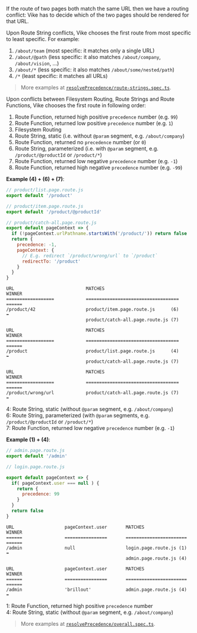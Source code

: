 If the route of two pages both match the same URL then we have a routing conflict: Vike has to decide which of the two pages should be rendered for that URL.

Upon Route String conflicts, Vike chooses the first route from most specific to least specific. For example:

1. `/about/team` (most specific: it matches only a single URL)
1. `/about/@path` (less specific: it also matches `/about/company`, `/about/vision`, ...)
1. `/about/*` (less specific: it also matches `/about/some/nested/path`)
1. `/*` (least specific: it matches all URLs)

> More examples at [`resolvePrecedence/route-strings.spec.ts`](https://github.com/brillout/vike/blob/main/vike/shared/route/resolvePrecedence/route-strings.spec.ts).

Upon conflicts between Filesystem Routing, Route Strings and Route Functions, Vike chooses the first route in following order:

1. Route Function, returned high positive `precedence` number (e.g. `99`)
1. Route Function, returned low positive `precedence` number (e.g. `1`)
1. Filesystem Routing
1. Route String, static (i.e. without `@param` segment, e.g. `/about/company`)
1. Route Function, returned no `precedence` number (or `0`)
1. Route String, parameterized (i.e. with `@param` segment, e.g. `/product/@productId` or `/product/*`)
1. Route Function, returned low negative `precedence` number (e.g. `-1`)
1. Route Function, returned high negative `precedence` number (e.g. `-99`)

**Example (4) + (6) + (7)**:

```js
// product/list.page.route.js
export default '/product'
```
```js
// product/item.page.route.js
export default '/product/@productId'
```
```js
// product/catch-all.page.route.js
export default pageContext => {
  if (!pageContext.urlPathname.startsWith('/product/')) return false
  return {
    precedence: -1,
    pageContext: {
      // E.g. redirect `/product/wrong/url` to `/product`
      redirectTo: '/product'
    }
  }
}
```

```
URL                           MATCHES                                    WINNER
==================            ===================================        ======
/product/42                   product/item.page.route.js      (6)        ⬅️
                              product/catch-all.page.route.js (7)
```
```
URL                           MATCHES                                    WINNER
==================            ===================================        ======
/product                      product/list.page.route.js      (4)        ⬅️
                              product/catch-all.page.route.js (7)
```
```
URL                           MATCHES                                    WINNER
==================            ===================================        ======
/product/wrong/url            product/catch-all.page.route.js (7)        ⬅️
```

4: Route String, static (without `@param` segment, e.g. `/about/company`)  
6: Route String, parameterized (with `@param` segments, e.g. `/product/@productId` or `/product/*`)  
7: Route Function, returned low negative `precedence` number (e.g. `-1`)  

**Example (1) + (4)**:

```js
// admin.page.route.js
export default '/admin'
```
```js
// login.page.route.js

export default pageContext => {
  if( pageContext.user === null ) {
    return {
      precedence: 99
    }
  }
  return false
}
```

```
URL                   pageContext.user       MATCHES                       WINNER
======                ================       =======================       ======
/admin                null                   login.page.route.js (1)       ⬅️
                                             admin.page.route.js (4)
```
```
URL                   pageContext.user       MATCHES                       WINNER
======                ================       =======================       ======
/admin                'brillout'             admin.page.route.js (4)       ⬅️
```

1: Route Function, returned high positive `precedence` number  
4: Route String, static (without `@param` segment, e.g. `/about/company`)  

> More examples at [`resolvePrecedence/overall.spec.ts`](https://github.com/brillout/vike/blob/main/vike/shared/route/resolvePrecedence/overall.spec.ts).
